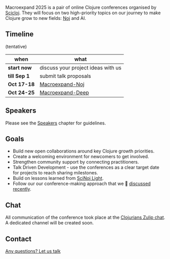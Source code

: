 Macroexpand 2025 is a pair of online Clojure conferences organised by [Scicloj](https://scicloj.github.io/). They will focus on two high-priority topics on our journey to make Clojure grow to new fields: [Noj](https://scicloj.github.io/noj/) and AI.

## Timeline
(tentative)

|when|what|
|-|-|
|**start now**|discuss your project ideas with us|
|**till Sep 1**|submit talk proposals|
|**Oct 17-18**|[Macroexpand-Noj](./macroexpand-noj.html)|
|**Oct 24-25**|[Macroexpand-Deep](./macroexpand-deep.html)|

## Speakers
Please see the [Speakers](./speakers.html) chapter for guidelines.

## Goals
* Build new open collaborations around key Clojure growth priorities.
* Create a welcoming environment for newcomers to get involved.
* Strengthen community support by connecting practitioners.
* Talk Driven Development - use the conferences as a clear target date for projects to reach sharing milestones.
* Build on lessons learned from [SciNoj Light](https://scicloj.github.io/scinoj-light-1/).
* Follow our our conference-making approach that we 🎥 [discussed recently](https://www.youtube.com/watch?v=n6ICeRyXHsI).

## Chat
All communication of the conference took place at the [Clojurians Zulip chat](https://scicloj.github.io/docs/community/chat/). A dedicated channel will be created soon.

## Contact
<a class="btn btn-info btn-lg px-4 mb-2 rounded" href="https://scicloj.github.io/docs/community/contact/" role="button">Any questions? Let us talk</a>
